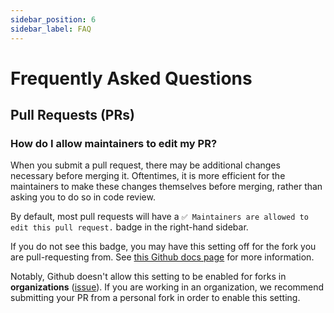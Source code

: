 ```yaml
---
sidebar_position: 6
sidebar_label: FAQ
---
```


# Frequently Asked Questions

## Pull Requests (PRs)

### How do I allow maintainers to edit my PR?

When you submit a pull request, there may be additional changes
necessary before merging it. Oftentimes, it is more efficient for the
maintainers to make these changes themselves before merging, rather than asking you
to do so in code review.

By default, most pull requests will have a
`✅ Maintainers are allowed to edit this pull request.`
badge in the right-hand sidebar.

If you do not see this badge, you may have this setting off for the fork you are
pull-requesting from. See [this Github docs page](https://docs.github.com/en/pull-requests/collaborating-with-pull-requests/working-with-forks/allowing-changes-to-a-pull-request-branch-created-from-a-fork)
for more information.

Notably, Github doesn't allow this setting to be enabled for forks in **organizations** ([issue](https://github.com/orgs/community/discussions/5634)).
If you are working in an organization, we recommend submitting your PR from a personal
fork in order to enable this setting.

